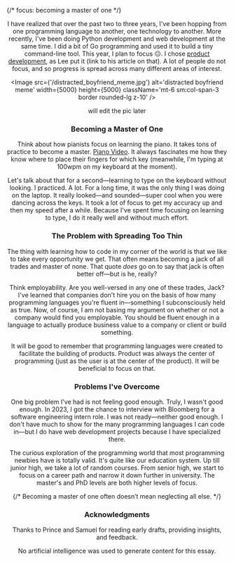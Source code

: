 {/* focus: becoming a master of one */}

<Header
  backlink='/writing'
  backlinktext='Writing'
  title='Focus'
  date='March 2025'
  link='https://jude.vercel.app/writing/focus'
/>

I have realized that over the past two to three years, I've been hopping from one programming language to another, one technology to another. More recently, I've been doing Python development and web development at the same time. I did a bit of Go programming and used it to build a tiny command-line tool. This year, I plan to focus 😐. I chose [product development](https://leerob.com/n/product-engineers), as Lee put it (link to his article on that). A lot of people do not focus, and so progress is spread across many different areas of interest.

<Image
  src={'/distracted_boyfriend_meme.jpg'}
  alt='distracted boyfriend meme'
  width={5000}
  height={5000}
  className='mt-6 sm:col-span-3 border rounded-lg z-10'
/>

will edit the pic later

### Becoming a Master of One

Think about how pianists focus on learning the piano. It takes tons of practice to become a master. [Piano Video](https://youtu.be/n6GEcdh5whk?si=cBVwWmzZj79tdmES). It always fascinates me how they know where to place their fingers for which key (meanwhile, I'm typing at 100wpm on my keyboard at the moment).

Let's talk about that for a second—learning to type on the keyboard without looking. I practiced. A lot. For a long time, it was the only thing I was doing on the laptop. It really looked—and sounded—super cool when you were dancing across the keys. It took a lot of focus to get my accuracy up and then my speed after a while. Because I've spent time focusing on learning to type, I do it really well and without much effort.

### The Problem with Spreading Too Thin

The thing with learning how to code in my corner of the world is that we like to take every opportunity we get. That often means becoming a jack of all trades and master of none. That quote *does* go on to say that jack is often better off—but is he, really?

Think employability. Are you well-versed in any one of these trades, Jack? I've learned that companies don't hire you on the basis of how many programming languages you're fluent in—something I subconsciously held as true. Now, of course, I am not basing my argument on whether or not a company would find you employable. You should be fluent enough in a language to actually produce business value to a company or client or build something.

It will be good to remember that programming languages were created to facilitate the building of products. Product was always the center of programming (just as the user is at the center of the product). It will be beneficial to focus on that.

### Problems I've Overcome

One big problem I've had is not feeling good enough. Truly, I wasn't good enough. In 2023, I got the chance to interview with Bloomberg for a software engineering intern role. I was not ready—neither good enough. I don't have much to show for the many programming languages I can code in—but I do have web development projects because I have specialized there.

The curious exploration of the programming world that most programming newbies have is totally valid. It's quite like our education system. Up till junior high, we take a lot of random courses. From senior high, we start to focus on a career path and narrow it down further in university. The master's and PhD levels are both higher levels of focus.

{/* Becoming a master of one often doesn’t mean neglecting all else. */}

### Acknowledgments

Thanks to Prince and Samuel for reading early drafts, providing insights, and feedback.

No artificial intelligence was used to generate content for this essay.
